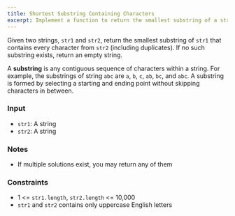 ```yaml
---
title: Shortest Substring Containing Characters
excerpt: Implement a function to return the smallest substring of a string containing all characters from another string
---
```



Given two strings, `str1` and `str2`, return the smallest substring of `str1` that contains every character from `str2` (including duplicates). If no such substring exists, return an empty string.

A **substring** is any contiguous sequence of characters within a string. For example, the substrings of string `abc` are `a`, `b`, `c`, `ab`, `bc`, and `abc`. A substring is formed by selecting a starting and ending point without skipping characters in between.

### Input

- `str1`: A string
- `str2`: A string

### Notes

- If multiple solutions exist, you may return any of them

<MDXTestExamples testCases={runTestCases} />

### Constraints

- 1 &lt;= `str1.length`, `str2.length` &lt;= 10,000
- `str1` and `str2` contains only uppercase English letters
